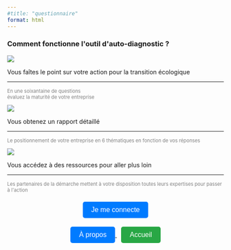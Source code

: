 ```yaml
---
#title: "questionnaire"
format: html
---
```


```{=html}

<div class="bloc_principal">
  <h3>Comment fonctionne l'outil d'auto-diagnostic ?</h3>

  <div class="bloc_container">
    <div class="blocs_communs">
      <img src="images/banc_arbre.png">
      <p>Vous faîtes le point sur votre action pour la transition écologique</p>
      <hr class="custom-hr">
      <p class="description" style="font-size:0.8em; color:gray;">En une soixantaine de questions <br> évaluez la maturité de votre entreprise</p> 
    </div>
  
    <div class="blocs_communs">
      <img src="images/livre.png">
      <p>Vous obtenez un rapport détaillé</p>
      <hr class="custom-hr">
      <p class="description" style="font-size:0.8em; color:gray;">Le positionnement de votre entreprise en 6 thématiques en fonction de vos réponses</p>
    </div>

    <div class="blocs_communs">
      <img src="images/citoyens.png">
      <p>Vous accédez à des ressources pour aller plus loin</p>
      <hr class="custom-hr">
      <p class="description" style="font-size:0.8em; color:gray;">Les partenaires de la démarche mettent à votre disposition toutes leurs expertises pour passer à l'action</p>
    </div>
  </div>
</div>

<div style="text-align: center; margin-top: 20px;">
  <a href="about.html">
    <button style="padding: 10px 20px; font-size: 16px; background-color: #007BFF; color: white; border: none; border-radius: 5px; cursor: pointer;">
      Je me connecte
    </button>
  </a>
</div>

<div style="text-align: center; margin-top: 20px;">
  <a href="about.html">
    <button style="padding: 10px 20px; font-size: 16px; background-color: #007BFF; color: white; border: none; border-radius: 5px; cursor: pointer;">
      À propos
    </button>
  </a>

  <a href="index.html">
    <button style="padding: 10px 20px; font-size: 16px; background-color: #28A745; color: white; border: none; border-radius: 5px; cursor: pointer; margin-left: 10px;">
      Accueil
    </button>
  </a>
</div>
```
